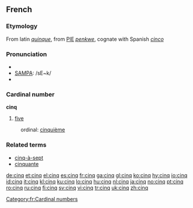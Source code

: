 ==French==
===Etymology===
From latin ''[[quinque]]'', from [[PIE]] ''[[penkwe]]'', cognate with Spanish ''[[cinco]]''

===Pronunciation===
*{{IPA|/sɛ̃k/}}
*[[w:SAMPA|SAMPA]]: /sE~k/
*{{audio|Fr-cinq-fr.ogg|audio}}

===Cardinal number===
'''cinq'''

# [[five]]

:ordinal: [[cinquième]]

===Related terms===
*[[cinq-à-sept]]
*[[cinquante]]

[[Category:fr:Cardinal numbers]]

[[de:cinq]]
[[et:cinq]]
[[el:cinq]]
[[es:cinq]]
[[fr:cinq]]
[[ga:cinq]]
[[gl:cinq]]
[[ko:cinq]]
[[hy:cinq]]
[[io:cinq]]
[[id:cinq]]
[[it:cinq]]
[[kl:cinq]]
[[ku:cinq]]
[[lo:cinq]]
[[hu:cinq]]
[[nl:cinq]]
[[ja:cinq]]
[[no:cinq]]
[[pt:cinq]]
[[ro:cinq]]
[[ru:cinq]]
[[fi:cinq]]
[[sv:cinq]]
[[vi:cinq]]
[[tr:cinq]]
[[uk:cinq]]
[[zh:cinq]]